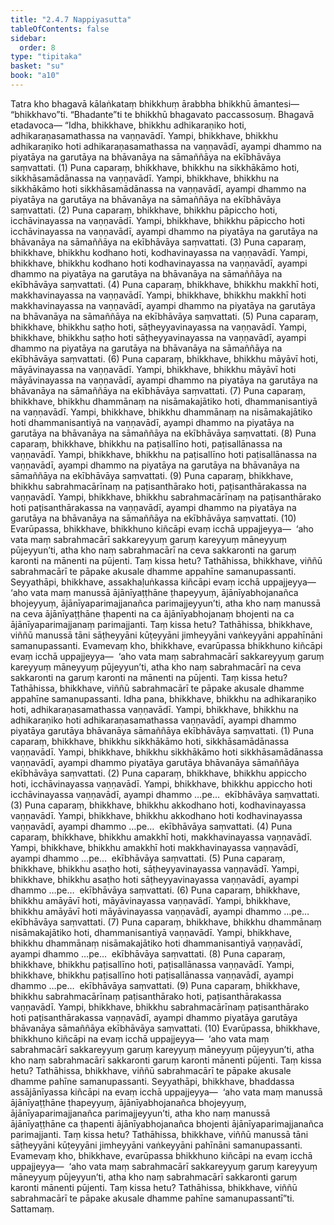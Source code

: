 ```yaml
---
title: "2.4.7 Nappiyasutta"
tableOfContents: false
sidebar:
  order: 8
type: "tipitaka"
basket: "su"
book: "a10"
---
```



<DynamicBreadcrumb />

<Division number="87" book="a10">

<Paragraph number="711" book="a10">
Tatra kho bhagavā kālaṅkataṃ bhikkhuṃ ārabbha bhikkhū āmantesi—  “bhikkhavo”ti. “Bhadante”ti te bhikkhū bhagavato paccassosuṃ. Bhagavā etadavoca—
</Paragraph>

<Paragraph number="712" book="a10">
“Idha, bhikkhave, bhikkhu adhikaraṇiko hoti, adhikaraṇasamathassa na vaṇṇavādī. Yampi, bhikkhave, bhikkhu adhikaraṇiko hoti adhikaraṇasamathassa na vaṇṇavādī, ayampi dhammo na piyatāya na garutāya na bhāvanāya na sāmaññāya na ekībhāvāya saṃvattati. (1)
</Paragraph>

<Paragraph number="713" book="a10">
Puna caparaṃ, bhikkhave, bhikkhu na sikkhākāmo hoti, sikkhāsamādānassa na vaṇṇavādī. Yampi, bhikkhave, bhikkhu na sikkhākāmo hoti sikkhāsamādānassa na vaṇṇavādī, ayampi dhammo na piyatāya na garutāya na bhāvanāya na sāmaññāya na ekībhāvāya saṃvattati. (2)
</Paragraph>

<Paragraph number="714" book="a10">
Puna caparaṃ, bhikkhave, bhikkhu pāpiccho hoti, icchāvinayassa na vaṇṇavādī. Yampi, bhikkhave, bhikkhu pāpiccho hoti icchāvinayassa na vaṇṇavādī, ayampi dhammo na piyatāya na garutāya na bhāvanāya na sāmaññāya na ekībhāvāya saṃvattati. (3)
</Paragraph>

<Paragraph number="715" book="a10">
Puna caparaṃ, bhikkhave, bhikkhu kodhano hoti, kodhavinayassa na vaṇṇavādī. Yampi, bhikkhave, bhikkhu kodhano hoti kodhavinayassa na vaṇṇavādī, ayampi dhammo na piyatāya na garutāya na bhāvanāya na sāmaññāya na ekībhāvāya saṃvattati. (4)
</Paragraph>

<Paragraph number="716" book="a10">
Puna caparaṃ, bhikkhave, bhikkhu makkhī hoti, makkhavinayassa na vaṇṇavādī. Yampi, bhikkhave, bhikkhu makkhī hoti makkhavinayassa na vaṇṇavādī, ayampi dhammo na piyatāya na garutāya na bhāvanāya na sāmaññāya na ekībhāvāya saṃvattati. (5)
</Paragraph>

<Paragraph number="717" book="a10">
Puna caparaṃ, bhikkhave, bhikkhu saṭho hoti, sāṭheyyavinayassa na vaṇṇavādī. Yampi, bhikkhave, bhikkhu saṭho hoti sāṭheyyavinayassa na vaṇṇavādī, ayampi dhammo na piyatāya na garutāya na bhāvanāya na sāmaññāya na ekībhāvāya saṃvattati. (6)
</Paragraph>

<Paragraph number="718" book="a10">
Puna caparaṃ, bhikkhave, bhikkhu māyāvī hoti, māyāvinayassa na vaṇṇavādī. Yampi, bhikkhave, bhikkhu māyāvī hoti māyāvinayassa na vaṇṇavādī, ayampi dhammo na piyatāya na garutāya na bhāvanāya na sāmaññāya na ekībhāvāya saṃvattati. (7)
</Paragraph>

<Paragraph number="719" book="a10">
Puna caparaṃ, bhikkhave, bhikkhu dhammānaṃ na nisāmakajātiko hoti, dhammanisantiyā na vaṇṇavādī. Yampi, bhikkhave, bhikkhu dhammānaṃ na nisāmakajātiko hoti dhammanisantiyā na vaṇṇavādī, ayampi dhammo na piyatāya na garutāya na bhāvanāya na sāmaññāya na ekībhāvāya saṃvattati. (8)
</Paragraph>

<Paragraph number="720" book="a10">
Puna caparaṃ, bhikkhave, bhikkhu na paṭisallīno hoti, paṭisallānassa na vaṇṇavādī. Yampi, bhikkhave, bhikkhu na paṭisallīno hoti paṭisallānassa na vaṇṇavādī, ayampi dhammo na piyatāya na garutāya na bhāvanāya na sāmaññāya na ekībhāvāya saṃvattati. (9)
</Paragraph>

<Paragraph number="721" book="a10">
Puna caparaṃ, bhikkhave, bhikkhu sabrahmacārīnaṃ na paṭisanthārako hoti, paṭisanthārakassa na vaṇṇavādī. Yampi, bhikkhave, bhikkhu sabrahmacārīnaṃ na paṭisanthārako hoti paṭisanthārakassa na vaṇṇavādī, ayampi dhammo na piyatāya na garutāya na bhāvanāya na sāmaññāya na ekībhāvāya saṃvattati. (10)
</Paragraph>

<Paragraph number="722" book="a10">
Evarūpassa, bhikkhave, bhikkhuno kiñcāpi evaṃ icchā uppajjeyya—  ‘aho vata maṃ sabrahmacārī sakkareyyuṃ garuṃ kareyyuṃ māneyyuṃ pūjeyyun’ti, atha kho naṃ sabrahmacārī na ceva sakkaronti na garuṃ karonti na mānenti na pūjenti. Taṃ kissa hetu? Tathāhissa, bhikkhave, viññū sabrahmacārī te pāpake akusale dhamme appahīne samanupassanti.
</Paragraph>

<Paragraph number="723" book="a10">
Seyyathāpi, bhikkhave, assakhaḷuṅkassa kiñcāpi evaṃ icchā uppajjeyya—  ‘aho vata maṃ manussā ājānīyaṭṭhāne ṭhapeyyuṃ, ājānīyabhojanañca bhojeyyuṃ, ājānīyaparimajjanañca parimajjeyyun’ti, atha kho naṃ manussā na ceva ājānīyaṭṭhāne ṭhapenti na ca ājānīyabhojanaṃ bhojenti na ca ājānīyaparimajjanaṃ parimajjanti. Taṃ kissa hetu? Tathāhissa, bhikkhave, viññū manussā tāni sāṭheyyāni kūṭeyyāni jimheyyāni vaṅkeyyāni appahīnāni samanupassanti. Evamevaṃ kho, bhikkhave, evarūpassa bhikkhuno kiñcāpi evaṃ icchā uppajjeyya—  ‘aho vata maṃ sabrahmacārī sakkareyyuṃ garuṃ kareyyuṃ māneyyuṃ pūjeyyun’ti, atha kho naṃ sabrahmacārī na ceva sakkaronti na garuṃ karonti na mānenti na pūjenti. Taṃ kissa hetu? Tathāhissa, bhikkhave, viññū sabrahmacārī te pāpake akusale dhamme appahīne samanupassanti.
</Paragraph>

<Paragraph number="724" book="a10">
Idha pana, bhikkhave, bhikkhu na adhikaraṇiko hoti, adhikaraṇasamathassa vaṇṇavādī. Yampi, bhikkhave, bhikkhu na adhikaraṇiko hoti adhikaraṇasamathassa vaṇṇavādī, ayampi dhammo piyatāya garutāya bhāvanāya sāmaññāya ekībhāvāya saṃvattati. (1)
</Paragraph>

<Paragraph number="725" book="a10">
Puna caparaṃ, bhikkhave, bhikkhu sikkhākāmo hoti, sikkhāsamādānassa vaṇṇavādī. Yampi, bhikkhave, bhikkhu sikkhākāmo hoti sikkhāsamādānassa vaṇṇavādī, ayampi dhammo piyatāya garutāya bhāvanāya sāmaññāya ekībhāvāya saṃvattati. (2)
</Paragraph>

<Paragraph number="726" book="a10">
Puna caparaṃ, bhikkhave, bhikkhu appiccho hoti, icchāvinayassa vaṇṇavādī. Yampi, bhikkhave, bhikkhu appiccho hoti icchāvinayassa vaṇṇavādī, ayampi dhammo …pe…  ekībhāvāya saṃvattati. (3)
</Paragraph>

<Paragraph number="727" book="a10">
Puna caparaṃ, bhikkhave, bhikkhu akkodhano hoti, kodhavinayassa vaṇṇavādī. Yampi, bhikkhave, bhikkhu akkodhano hoti kodhavinayassa vaṇṇavādī, ayampi dhammo …pe…  ekībhāvāya saṃvattati. (4)
</Paragraph>

<Paragraph number="728" book="a10">
Puna caparaṃ, bhikkhave, bhikkhu amakkhī hoti, makkhavinayassa vaṇṇavādī. Yampi, bhikkhave, bhikkhu amakkhī hoti makkhavinayassa vaṇṇavādī, ayampi dhammo …pe…  ekībhāvāya saṃvattati. (5)
</Paragraph>

<Paragraph number="729" book="a10">
Puna caparaṃ, bhikkhave, bhikkhu asaṭho hoti, sāṭheyyavinayassa vaṇṇavādī. Yampi, bhikkhave, bhikkhu asaṭho hoti sāṭheyyavinayassa vaṇṇavādī, ayampi dhammo …pe…  ekībhāvāya saṃvattati. (6)
</Paragraph>

<Paragraph number="730" book="a10">
Puna caparaṃ, bhikkhave, bhikkhu amāyāvī hoti, māyāvinayassa vaṇṇavādī. Yampi, bhikkhave, bhikkhu amāyāvī hoti māyāvinayassa vaṇṇavādī, ayampi dhammo …pe…  ekībhāvāya saṃvattati. (7)
</Paragraph>

<Paragraph number="731" book="a10">
Puna caparaṃ, bhikkhave, bhikkhu dhammānaṃ nisāmakajātiko hoti, dhammanisantiyā vaṇṇavādī. Yampi, bhikkhave, bhikkhu dhammānaṃ nisāmakajātiko hoti dhammanisantiyā vaṇṇavādī, ayampi dhammo …pe…  ekībhāvāya saṃvattati. (8)
</Paragraph>

<Paragraph number="732" book="a10">
Puna caparaṃ, bhikkhave, bhikkhu paṭisallīno hoti, paṭisallānassa vaṇṇavādī. Yampi, bhikkhave, bhikkhu paṭisallīno hoti paṭisallānassa vaṇṇavādī, ayampi dhammo …pe…  ekībhāvāya saṃvattati. (9)
</Paragraph>

<Paragraph number="733" book="a10">
Puna caparaṃ, bhikkhave, bhikkhu sabrahmacārīnaṃ paṭisanthārako hoti, paṭisanthārakassa vaṇṇavādī. Yampi, bhikkhave, bhikkhu sabrahmacārīnaṃ paṭisanthārako hoti paṭisanthārakassa vaṇṇavādī, ayampi dhammo piyatāya garutāya bhāvanāya sāmaññāya ekībhāvāya saṃvattati. (10)
</Paragraph>

<Paragraph number="734" book="a10">
Evarūpassa, bhikkhave, bhikkhuno kiñcāpi na evaṃ icchā uppajjeyya—  ‘aho vata maṃ sabrahmacārī sakkareyyuṃ garuṃ kareyyuṃ māneyyuṃ pūjeyyun’ti, atha kho naṃ sabrahmacārī sakkaronti garuṃ karonti mānenti pūjenti. Taṃ kissa hetu? Tathāhissa, bhikkhave, viññū sabrahmacārī te pāpake akusale dhamme pahīne samanupassanti.
</Paragraph>

<Paragraph number="735" book="a10">
Seyyathāpi, bhikkhave, bhaddassa assājānīyassa kiñcāpi na evaṃ icchā uppajjeyya—  ‘aho vata maṃ manussā ājānīyaṭṭhāne ṭhapeyyuṃ, ājānīyabhojanañca bhojeyyuṃ, ājānīyaparimajjanañca parimajjeyyun’ti, atha kho naṃ manussā ājānīyaṭṭhāne ca ṭhapenti ājānīyabhojanañca bhojenti ājānīyaparimajjanañca parimajjanti. Taṃ kissa hetu? Tathāhissa, bhikkhave, viññū manussā tāni sāṭheyyāni kūṭeyyāni jimheyyāni vaṅkeyyāni pahīnāni samanupassanti.
</Paragraph>

<Paragraph number="736" book="a10">
Evamevaṃ kho, bhikkhave, evarūpassa bhikkhuno kiñcāpi na evaṃ icchā uppajjeyya—  ‘aho vata maṃ sabrahmacārī sakkareyyuṃ garuṃ kareyyuṃ māneyyuṃ pūjeyyun’ti, atha kho naṃ sabrahmacārī sakkaronti garuṃ karonti mānenti pūjenti. Taṃ kissa hetu? Tathāhissa, bhikkhave, viññū sabrahmacārī te pāpake akusale dhamme pahīne samanupassantī”ti.

</Paragraph>
</Division>

<Paragraph number="737" type="center" book="a10">
Sattamaṃ.
</Paragraph>